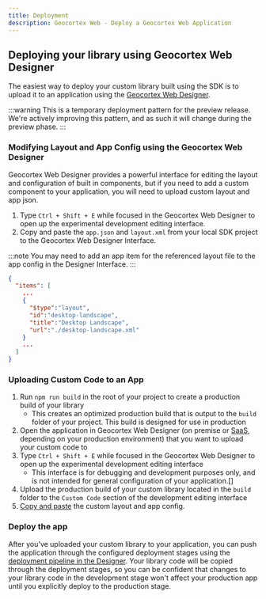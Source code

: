 ```yaml
---
title: Deployment
description: Geocortex Web - Deploy a Geocortex Web Application
---
```


## Deploying your library using Geocortex Web Designer

The easiest way to deploy your custom library built using the SDK is to upload it to an application using the [Geocortex Web Designer](https://apps.geocortex.com/webviewer/designer/).

:::warning
This is a temporary deployment pattern for the preview release. We're actively improving this pattern, and as such it will change during the preview phase.
:::

### Modifying Layout and App Config using the Geocortex Web Designer

<!-- TODO - update this sentence once information on the designer schema is available -->

Geocortex Web Designer provides a powerful interface for editing the layout and configuration of built in components, but if you need to add a custom component to your application, you will need to upload custom layout and app json.

1. Type `Ctrl + Shift + E` while focused in the Geocortex Web Designer to open up the experimental development editing interface.
1. Copy and paste the `app.json` and `layout.xml` from your local SDK project to the Geocortex Web Designer Interface.

:::note
You may need to add an app item for the referenced layout file to the app config in the Designer Interface.
:::

```json
{
  "items": [
    ...
    {
      "$type":"layout",
      "id":"desktop-landscape",
      "title":"Desktop Landscape",
      "url":"./desktop-landscape.xml"
    }
    ...
  ]
}
```

### Uploading Custom Code to an App

1. Run `npm run build` in the root of your project to create a production build of your library
    - This creates an optimized production build that is output to the `build` folder of your project. This build is designed for use in production
1. Open the application in Geocortex Web Designer (on premise or [SaaS](https://apps.geocortex.com/webviewer/designer/), depending on your production environment) that you want to upload your custom code to
1. Type `Ctrl + Shift + E` while focused in the Geocortex Web Designer to open up the experimental development editing interface
    - This interface is for debugging and development purposes only, and is not intended for general configuration of your application.[]
1. Upload the production build of your custom library located in the `build` folder to the `Custom Code` section of the development editing interface
1. [Copy and paste](#modifying-layout-and-app-config-using-the-geocortex-web-designer) the custom layout and app config.

### Deploy the app

After you've uploaded your custom library to your application, you can push the application through the configured deployment stages using the [deployment pipeline in the Designer](https://docs.geocortex.com/webviewer/latest/admin-help/Default.htm#gwv/deploy-an-app.htm%3FTocPath%3DApps%7CDeploy%2520an%2520App%7C_____0). Your library code will be copied through the deployment stages, so you can be confident that changes to your library code in the development stage won't affect your production app until you explicitly deploy to the production stage.
